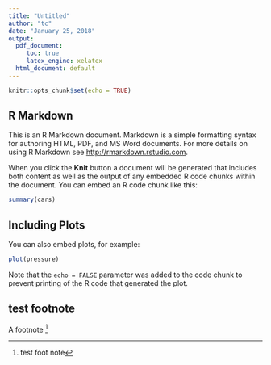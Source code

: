 ```yaml
---
title: "Untitled"
author: "tc"
date: "January 25, 2018"
output:
  pdf_document: 
     toc: true
     latex_engine: xelatex
  html_document: default
---
```


```r
knitr::opts_chunk$set(echo = TRUE)
```


\newpage

## R Markdown

This is an R Markdown document. Markdown is a simple formatting syntax for authoring HTML, PDF, and MS Word documents. For more details on using R Markdown see <http://rmarkdown.rstudio.com>.

When you click the **Knit** button a document will be generated that includes both content as well as the output of any embedded R code chunks within the document. You can embed an R code chunk like this:

```r
summary(cars)
```

## Including Plots

You can also embed plots, for example:

```r
plot(pressure)
```

Note that the `echo = FALSE` parameter was added to the code chunk to prevent printing of the R code that generated the plot.

## test footnote

A footnote ^[test foot note]
